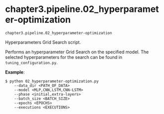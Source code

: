 # chapter3.pipeline.02_hyperparameter-optimization { #libs.chapter3.pipeline.02_hyperparameter-optimization }

`chapter3.pipeline.02_hyperparameter-optimization`

Hyperparameters Grid Search script.

Performs an hyperparameter Grid Search on the specified model. The selected hyperparameters for the search
can be found in `tuning_configuration.py`.

**Example**:

    $ python 02_hyperparameter-optimization.py 
        --data_dir <PATH_OF_DATA> 
        --model <MLP,CNN,LSTM,CNN-LSTM>
        --phase <initial,extra-layers>
        --batch_size <BATCH_SIZE>
        --epochs <EPOCHS>
        --executions <EXECUTIONS>